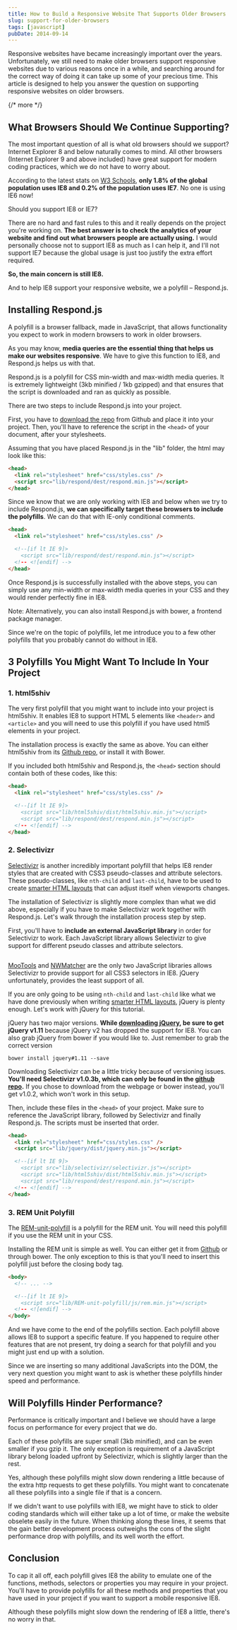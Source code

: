 ```yaml
---
title: How to Build a Responsive Website That Supports Older Browsers
slug: support-for-older-browsers
tags: [javascript]
pubDate: 2014-09-14
---
```


Responsive websites have became increasingly important over the years. Unfortunately, we still need to make older browsers support responsive websites due to various reasons once in a while, and searching around for the correct way of doing it can take up some of your precious time. This article is designed to help you answer the question on supporting responsive websites on older browsers.

{/* more */}

## What Browsers Should We Continue Supporting?

The most important question of all is what old browsers should we support? Internet Explorer 8 and below naturally comes to mind. All other browsers (Internet Explorer 9 and above included) have great support for modern coding practices, which we do not have to worry about.

According to the latest stats on [W3 Schools](http://www.w3schools.com/browsers/browsers_explorer.asp), **only 1.8% of the global population uses IE8 and 0.2% of the population uses IE7**. No one is using IE6 now!

Should you support IE8 or IE7?

There are no hard and fast rules to this and it really depends on the project you're working on. **The best answer is to check the analytics of your website and find out what browsers people are actually using.** I would personally choose not to support IE8 as much as I can help it, and I'll not support IE7 because the global usage is just too justify the extra effort required.

**So, the main concern is still IE8.**

And to help IE8 support your responsive website, we a polyfill – Respond.js.

## Installing Respond.js

A polyfill is a browser fallback, made in JavaScript, that allows functionality you expect to work in modern browsers to work in older browsers.

As you may know, **media queries are the essential thing that helps us make our websites responsive**. We have to give this function to IE8, and Respond.js helps us with that.

Respond.js is a polyfill for CSS min-width and max-width media queries. It is extremely lightweight (3kb minified / 1kb gzipped) and that ensures that the script is downloaded and ran as quickly as possible.

There are two steps to include Respond.js into your project.

First, you have to [download the repo](https://github.com/scottjehl/Respond) from Github and place it into your project. Then, you'll have to reference the script in the `<head>` of your document, after your stylesheets.

Assuming that you have placed Respond.js in the "lib" folder, the html may look like this:

```html
<head>
  <link rel="stylesheet" href="css/styles.css" />
  <script src="lib/respond/dest/respond.min.js"></script>
</head>
```

Since we know that we are only working with IE8 and below when we try to include Respond.js, **we can specifically target these browsers to include the polyfills**. We can do that with IE-only conditional comments.

```html
<head>
  <link rel="stylesheet" href="css/styles.css" />

  <!--[if lt IE 9]>
    <script src="lib/respond/dest/respond.min.js"></script>
  <!-- <![endif] -->
</head>
```

Once Respond.js is successfully installed with the above steps, you can simply use any min-width or max-width media queries in your CSS and they would render perfectly fine in IE8.

Note: Alternatively, you can also install Respond.js with bower, a frontend package manager.

Since we're on the topic of polyfills, let me introduce you to a few other polyfills that you probably cannot do without in IE8.

## 3 Polyfills You Might Want To Include In Your Project

### 1. html5shiv

The very first polyfill that you might want to include into your project is html5shiv. It enables IE8 to support HTML 5 elements like `<header>` and `<article>` and you will need to use this polyfill if you have used html5 elements in your project.

The installation process is exactly the same as above. You can either html5shiv from its [Github repo](https://github.com/aFarkas/html5shiv), or install it with Bower.

If you included both html5shiv and Respond.js, the `<head>` section should contain both of these codes, like this:

```html
<head>
  <link rel="stylesheet" href="css/styles.css" />

  <!--[if lt IE 9]>
    <script src="lib/html5shiv/dist/html5shiv.min.js"></script>
    <script src="lib/respond/dest/respond.min.js"></script>
  <!-- <![endif] -->
</head>
```

### 2. Selectivizr

[Selectivizr](http://selectivizr.com) is another incredibly important polyfill that helps IE8 render styles that are created with CSS3 pseudo-classes and attribute selectors. These pseudo-classes, like `nth-child` and `last-child`, have to be used to create [smarter HTML layouts]() that can adjust itself when viewports changes.

The installation of Selectivizr is slightly more complex than what we did above, especially if you have to make Selectivizr work together with Respond.js. Let's walk through the installation process step by step.

First, you'll have to **include an external JavaScript library** in order for Selectivizr to work. Each JavaScript library allows Selectivizr to give support for different pseudo classes and attribute selectors.

<Image src='/images/2014/09/selectivizr.png' alt='' />

[MooTools](http://mootools.net) and [NWMatcher](https://github.com/dperini/nwmatcher/) are the only two JavaScript libraries allows Selectivizr to provide support for all CSS3 selectors in IE8. jQuery unfortunately, provides the least support of all.

If you are only going to be using `nth-child` and `last-child` like what we have done previously when writing [smarter HTML layouts](), jQuery is plenty enough. Let's work with jQuery for this tutorial.

jQuery has two major versions. **While [downloading jQuery](http://jquery.com/download/), be sure to get jQuery v1.11** because jQuery v2 has dropped the support for IE8. You can also grab jQuery from bower if you would like to. Just remember to grab the correct version

```
bower install jquery#1.11 --save
```

Downloading Selectivizr can be a little tricky because of versioning issues. **You'll need Selectivizr v1.0.3b, which can only be found in the [github repo](https://github.com/keithclark/selectivizr).** If you chose to download from the webpage or bower instead, you'll get v1.0.2, which won't work in this setup.

Then, include these files in the `<head>` of your project. Make sure to reference the JavaScript library, followed by Selectivizr and finally Respond.js. The scripts must be inserted that order.

```html
<head>
  <link rel="stylesheet" href="css/styles.css" />
  <script src="lib/jquery/dist/jquery.min.js"></script>

  <!--[if lt IE 9]>
    <script src="lib/selectivizr/selectivizr.js"></script>
    <script src="lib/html5shiv/dist/html5shiv.min.js"></script>
    <script src="lib/respond/dest/respond.min.js"></script>
  <!-- <![endif] -->
</head>
```

### 3. REM Unit Polyfill

The [REM-unit-polyfill](https://github.com/chuckcarpenter/REM-unit-polyfill) is a polyfill for the REM unit. You will need this polyfill if you use the REM unit in your CSS.

Installing the REM unit is simple as well. You can either get it from [Github](https://github.com/chuckcarpenter/REM-unit-polyfill) or through bower. The only exception to this is that you'll need to insert this polyfill just before the closing body tag.

```html
<body>
  <!-- ... -->

  <!--[if lt IE 9]>
    <script src="lib/REM-unit-polyfill/js/rem.min.js"></script>
  <!-- <![endif] -->
</body>
```

And we have come to the end of the polyfills section. Each polyfill above allows IE8 to support a specific feature. If you happened to require other features that are not present, try doing a search for that polyfill and you might just end up with a solution.

Since we are inserting so many additional JavaScripts into the DOM, the very next question you might want to ask is whether these polyfills hinder speed and performance.

## Will Polyfills Hinder Performance?

Performance is critically important and I believe we should have a large focus on performance for every project that we do.

Each of these polyfills are super small (3kb minified), and can be even smaller if you gzip it. The only exception is requirement of a JavaScript library belong loaded upfront by Selectivizr, which is slightly larger than the rest.

Yes, although these polyfills might slow down rendering a little because of the extra http requests to get these polyfills. You might want to concatenate all these polyfills into a single file if that is a concern.

If we didn't want to use polyfills with IE8, we might have to stick to older coding standards which will either take up a lot of time, or make the website obselete easily in the future. When thinking along these lines, it seems that the gain better development process outweighs the cons of the slight performance drop with polyfills, and its well worth the effort.

## Conclusion

To cap it all off, each polyfill gives IE8 the ability to emulate one of the functions, methods, selectors or properties you may require in your project. You'll have to provide polyfills for all these methods and properties that you have used in your project if you want to support a mobile responsive IE8.

Although these polyfills might slow down the rendering of IE8 a little, there's no worry in that.
